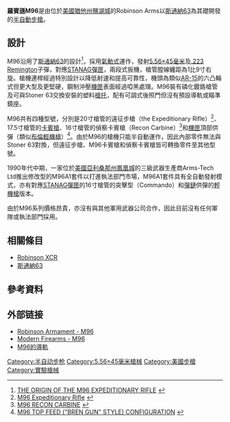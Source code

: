 {{noteTA
|G1=軍事
|G2=長度單位
|G3=Firearms
}}
{{Infobox Weapon
|name= 羅賓遜M96
|image= File:Evers Robinson M96 Recon.svg
|image_size= 300px
|caption= M96偵察卡賓槍（Recon）
|origin= {{USA}}
|type= [[半自動步槍|半自動步槍]]
<!-- 種類選擇 -->
|is_ranged=yes
|is_bladed=
|is_explosive=
|is_artillery=
|is_vehicle=
|is_missile=
|is_UK=
<!-- 服役記錄 -->
|service= 
|used_by=
|wars= 
<!-- 生產歷史 -->
|designer= 
|design_date=
|manufacturer=羅賓遜武器
|unit_cost=
|production_date=
|number= 
|variants= 參見[[#設計|設計]]
<!-- 基本規格 -->
|spec_label=<ref>[http://www.robarm.com/RA_m96_rifle.html M96 .223 RIFLE SPECIFICATIONS] {{webarchive|url=https://web.archive.org/web/20080616040126/http://www.robarm.com/RA_m96_rifle.html |date=2008-06-16 }}</ref>
|weight= 8.5磅（遠征步槍）、<br />8.2磅（偵察卡賓槍）
|length= 40寸（遠征步槍）
|part_length= 20寸（遠征步槍，外加1.5寸制退器）
|width=
|height=
|diameter=
|crew=
<!-- 投射武器規格 --> 
|cartridge= [[5.56×45mm_NATO|5.56×45毫米]]（[[.223雷明登|.223雷明登]]）
|caliber= 5.56毫米（.223寸）
|action= [[氣動式|長行程導氣式活塞]]，[[轉拴式槍栓|轉拴式槍栓]]
|mode= 半自動
|velocity= 
|range= 
|max_range= 
|feed= [[STANAG彈匣|STANAG彈匣]]<br/>[[C-Mag彈鼓|C-Mag彈鼓]]
|sights= 可調式金屬照門<br />（100-500碼，具風偏修正）
}}
'''羅賓遜M96'''是由位於[[美國|美國]][[猶他州|猶他州]][[鹽湖城|鹽湖城]]的Robinson Arms以[[斯通納63武器系統|斯通納63]]為其礎開發的[[半自動步槍|半自動步槍]]。

== 設計 ==
M96沿用了[[斯通納63武器系統|斯通納63]]的設計<ref>[http://www.robarm.com/RA_m96_history.html THE ORIGIN OF THE M96 EXPEDITIONARY RIFLE] {{webarchive|url=https://web.archive.org/web/20081120132231/http://www.robarm.com/RA_m96_history.html |date=2008-11-20 }}</ref>，採用[[氣動式_(槍械)|氣動式]]運作，發射[[5.56×45mm_NATO|5.56×45毫米]]及[[.223_Remington|.223 Remington]]子彈，對應[[STANAG彈匣|STANAG彈匣]]，兩段式扳機，槍管膛線纏距為1比9寸右旋。槍機連桿經過特別設計以降低射速和提高可靠性，機頭為類似[[AR-15自動步槍|AR-15]]的六凸輪式但更大型及更堅硬，鋼制沖壓[[機匣|機匣]]表面經過啞黑處理。M96裝有磷化鍍鉻槍管及可與Stoner 63交換安裝的塑料[[槍托|槍托]]，配有可調式後照門但沒有預設導軌或瞄準鏡座。

M96共有四種型號，分別是20寸槍管的遠征步槍（the Expeditionary Rifle）<ref>[http://www.robarm.com/RA_m96_rifle.html M96 Expeditionary Rifle] {{webarchive|url=https://web.archive.org/web/20080616040126/http://www.robarm.com/RA_m96_rifle.html |date=2008-06-16 }}</ref>、17.5寸槍管的[[卡賓槍|卡賓槍]]、16寸槍管的偵察卡賓槍（Recon Carbine）<ref>[http://www.robarm.com/RA_m96_recon_carbine.htm M96 RECON CARBINE] {{webarchive|url=https://web.archive.org/web/20080705234504/http://www.robarm.com/RA_m96_recon_carbine.htm |date=2008-07-05 }}</ref>和[[機匣|機匣]]頂部供彈（類似[[布倫輕機槍|布倫輕機槍]]）<ref>[http://www.robarm.com/RA_m96_bren.htm M96 TOP FEED ("BREN GUN" STYLE) CONFIGURATION] {{webarchive|url=https://web.archive.org/web/20081120144643/http://www.robarm.com/RA_m96_bren.htm |date=2008-11-20 }}</ref>。由於M96的槍機只能半自動運作，因此內部零件無法與Stoner 63對換，但遠征步槍、M96卡賓槍和偵察卡賓槍皆可轉換零件至其他型號。

1990年代中期，一家位於[[美國|美國]][[亞利桑那州|亞利桑那州]][[鳳凰城|鳳凰城]]的三級武器生產商Arms-Tech Ltd推出修改型的M96A1套件以打進執法部門市場，M96A1套件具有全自動發射模式，亦有對應[[STANAG彈匣|STANAG彈匣]]的16寸槍管的突擊型（Commando）和[[彈鏈|彈鏈]]供彈的[[輕機槍|輕機槍]]版本。

由於M96系列價格昂貴，亦沒有與其他軍用武器公司合作，因此目前沒有任何軍隊或執法部門採用。

== 相關條目 ==
* [[羅賓遜XCR突擊步槍|Robinson XCR]]
* [[斯通納63武器系統|斯通納63]]

== 參考資料 ==
<div class="references-small">
<references />
</div>
== 外部链接 ==
* [https://web.archive.org/web/20080907085505/http://www.robarm.com/RA_us_firearms.htm Robinson Armament - M96]
* [https://web.archive.org/web/20070824215123/http://world.guns.ru/assault/as77-e.htm Modern Firearms - M96]
* [https://archive.is/20070930103909/http://thekaiserworks.com/products/m96.php M96的導軌]

[[Category:半自动步枪|Category:半自动步枪]]
[[Category:5.56×45毫米槍械|Category:5.56×45毫米槍械]]
[[Category:美國步槍|Category:美國步槍]]
[[Category:實驗槍械|Category:實驗槍械]]